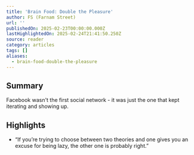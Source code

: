 ```yaml
---
title: 'Brain Food: Double the Pleasure'
author: FS (Farnam Street)
url: ''
publishedOn: 2025-02-23T00:00:00.000Z
lastHighlightedOn: 2025-02-24T21:41:50.250Z
source: reader
category: articles
tags: []
aliases:
  - brain-food-double-the-pleasure
---
```

## Summary

Facebook wasn't the first social network - it was just the one that kept iterating and showing up.

## Highlights
- “﻿If you’re trying to choose between two theories and one gives you an excuse for being lazy, the other one is probably right.”

